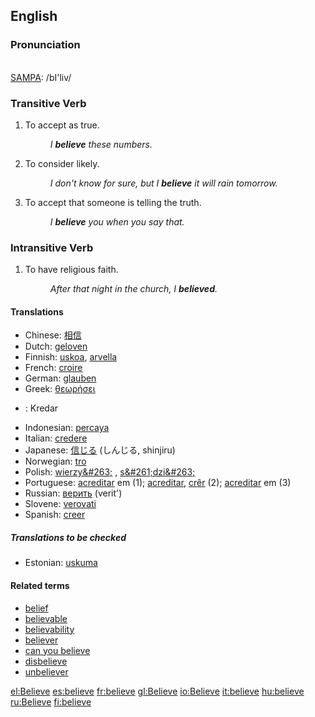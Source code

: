 ==English==

{{rank|kind|form|hundred|280|believe|white|means|thus}}

===Pronunciation===
{{IPA|/bɪˈliːv/}}<br>
[[SAMPA]]: /bI'liv/

===Transitive Verb===
{{en-infl-reg-other-e|believ|e}}

# To accept as true.
#: ''I '''believe''' these numbers.''
# To consider likely.
#: ''I don't know for sure, but I '''believe''' it will rain tomorrow.''
# To accept that someone is telling the truth.
#: ''I '''believe''' you when you say that.''

===Intransitive Verb===
{{en-infl-reg-other-e|believ|e}}
# To have religious faith.
#: ''After that night in the church, I '''believed'''.''

====Translations====
*Chinese: [[相信]]
*Dutch: [[geloven]]
*Finnish: [[uskoa]], [[arvella]]
*French: [[croire]]
*German: [[glauben]]
*Greek: [[θεωρήσει]]
*{{io}}: Kredar
*Indonesian: [[percaya]]
*Italian: [[credere]]
*Japanese: [[信じる]] (しんじる, shinjiru)
*Norwegian: [[tro]]
*Polish: [[wierzy&#263;]] , [[s&#261;dzi&#263;]]
*Portuguese: [[acreditar]] em (1); [[acreditar]], [[crêr]] (2); [[acreditar]] em (3)
*Russian: [[верить]] (verit')
*Slovene: [[verovati]]
*Spanish: [[creer]]

=====Translations to be checked=====
*Estonian: [[uskuma]]

====Related terms====
*[[belief]]
*[[believable]]
*[[believability]]
*[[believer]]
*[[can you believe]]
*[[disbelieve]]
*[[unbeliever]]
[[el:Believe]]
[[es:believe]]
[[fr:believe]]
[[gl:Believe]]
[[io:Believe]]
[[it:believe]]
[[hu:believe]]
[[ru:Believe]]
[[fi:believe]]